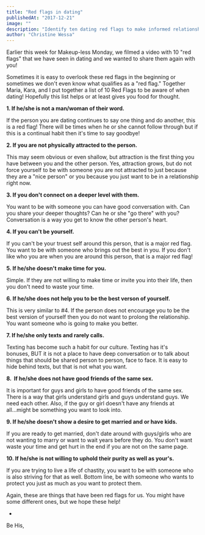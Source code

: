 ```yaml
---
title: "Red flags in dating"
publishedAt: "2017-12-21"
image: ""
description: "Identify ten dating red flags to make informed relationship decisions and avoid potential pitfalls."
author: "Christine Wessa"
---
```


Earlier this week for Makeup-less Monday, we filmed a video with 10 "red flags" that we have seen in dating and we wanted to share them again with you!

Sometimes it is easy to overlook these red flags in the beginning or sometimes we don't even know what qualifies as a "red flag." Together Maria, Kara, and I put together a list of 10 Red Flags to be aware of when dating! Hopefully this list helps or at least gives you food for thought.

**1. If he/she is not a man/woman of their word.**

If the person you are dating continues to say one thing and do another, this is a red flag! There will be times when he or she cannot follow through but if this is a continual habit then it's time to say goodbye!

**2. If you are not physically attracted to the person.**

This may seem obvious or even shallow, but attraction is the first thing you have between you and the other person. Yes, attraction grows, but do not force yourself to be with someone you are not attracted to just because they are a "nice person" or you because you just want to be in a relationship right now.

**3. If you don't connect on a deeper level with them.**

You want to be with someone you can have good conversation with. Can you share your deeper thoughts? Can he or she "go there" with you? Conversation is a way you get to know the other person's heart.

**4. If you can't be yourself.**

If you can't be your truest self around this person, that is a major red flag. You want to be with someone who brings out the best in you. If you don't like who you are when you are around this person, that is a major red flag!

**5. If he/she doesn't make time for you.**

Simple. If they are not willing to make time or invite you into their life, then you don't need to waste your time.

**6. If he/she does not help you to be the best verson of yourself.**

This is very similar to #4. If the person does not encourage you to be the best version of yourself then you do not want to prolong the relationship. You want someone who is going to make you better.

**7. If he/she only texts and rarely calls.**

Texting has become such a habit for our culture. Texting has it's bonuses, BUT it is not a place to have deep conversation or to talk about things that should be shared person to person, face to face. It is easy to hide behind texts, but that is not what you want.

**8.  If he/she does not have good friends of the same sex.**

It is important for guys and girls to have good friends of the same sex. There is a way that girls understand girls and guys understand guys. We need each other. Also, if the guy or girl doesn't have any friends at all...might be something you want to look into.

**9. If he/she doesn't show a desire to get married and or have kids.**

If you are ready to get married, don't date around with guys/girls who are not wanting to marry or want to wait years before they do. You don't want waste your time and get hurt in the end if you are not on the same page.

**10. If he/she is not willing to uphold their purity as well as your's.**

If you are trying to live a life of chastity, you want to be with someone who is also striving for that as well. Bottom line, be with someone who wants to protect you just as much as you want to protect them.

Again, these are things that have been red flags for us. You might have some different ones, but we hope these help!

-

Be His,

